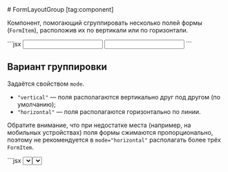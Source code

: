 <Overview>
# FormLayoutGroup [tag:component]

Компонент, помогающий сгруппировать несколько полей формы (`FormItem`), расположив их по вертикали или по горизонтали.

</Overview>

<Playground>
  ```jsx
  <FormLayoutGroup mode="horizontal">
    <FormItem htmlFor="name" top="Имя">
      <Input id="name" />
    </FormItem>
    <FormItem htmlFor="lastName" top="Фамилия">
      <Input id="lastName" />
    </FormItem>
  </FormLayoutGroup>
  ```
</Playground>

## Вариант группировки

Задаётся свойством `mode`.

- `"vertical"` — поля располагаются вертикально друг под другом (по умолчанию);
- `"horizontal"` — поля располагаются горизонтально по линии.

Обратите внимание, что при недостатке места (например, на мобильных устройствах) поля формы сжимаются пропорционально,
поэтому не рекомендуется в `mode="horizontal"` располагать более трёх `FormItem`.

<Playground>
  ```jsx
  <FormLayoutGroup mode="vertical" segmented>
    <FormItem htmlFor="doctype" top="Документ, удостоверяющий личность">
      <Select
        id="doctype"
        options={['Паспорт гражданина РФ', 'Загранпаспорт'].map((i) => ({
          label: i,
          value: i,
        }))}
        defaultValue={'Загранпаспорт'}
      />
    </FormItem>
    <FormItem htmlFor="docnumber">
      <Input id="docnumber" placeholder="Номер документа" />
    </FormItem>
  </FormLayoutGroup>
  ```
</Playground>

## Удаление группы

> Поддерживается только для `mode="horizontal"`.

Добавить возможность удалять сгруппированные поля можно с помощью свойства `removable`,
которое добавит кнопку удаления, стилизованную под используемую платформу.
Помимо значений `true`/`false`, также принимает значение `"indent"`, которое бывает полезно, когда
не все группы полей можно удалить, но есть необходимость поддерживать выравнивание, добавляя визуальный отступ.

При `removable={true}` можно использовать следующие свойства:

- `removePlaceholder` — текст, который будет зачитан скринридером или показан на платформе iOS
  при взаимодействии с кнопкой удаления (по умолчанию "Удалить");
- `onRemove` — функция-обработчик, которая будет вызвана при нажатии на кнопку удаления.

<Playground>
  ```jsx
  <FormLayoutGroup mode="horizontal" removable onRemove={() => alert('Обработчик удаления')}>
    <FormItem top="Дата начала поездки" htmlFor="start" topMultiline>
      <DateInput id="start" disableCalendar />
    </FormItem>
    <FormItem top="Дата конца поездки" htmlFor="end" topMultiline>
      <DateInput id="end" disableCalendar />
    </FormItem>
  </FormLayoutGroup>
  ```
</Playground>

## Сегментированный вид

Свойство `segmented` позволяет визуально склеить несколько `FormItem`, объединенные в одну `FormLayoutGroup`.
Работает для `mode="vertical"` и `mode="horizontal"`.
Используйте данное свойство, когда хотите показать, что элементы формы логически связаны между собой.
Особое внимание уделите [`a11y`](#a11y) для `FormItem`, которые не определяют свойства `htmlFor` или `top`.

<Playground>
  ```jsx
  <FormLayoutGroup mode="horizontal" segmented>
    <FormItem htmlFor="email" top="E-mail">
      <Input id="email" />
    </FormItem>
    <FormItem>
      <Select
        options={['@mail.ru', '@internet.ru', '@bk.ru', '@inbox.ru', '@list.ru'].map((i) => ({
          label: i,
          value: i,
        }))}
        defaultValue="@mail.ru"
      />
    </FormItem>
  </FormLayoutGroup>
  ```
</Playground>

## Тестирование

Для возможности тестирования доступны свойства с постфиксом `*TestId`, которые вы можете использовать,
чтобы находить необходимые части компонента:

- `removeButtonTestId` — `id` кнопки удаления при `removable={true}`;
- `toggleButtonTestId` — `id` кнопки подтверждения удаления (**только для iOS**).

## Доступность (a11y) [#a11y]

- в компоненте используется тэг `fieldset`, что позволяет скринридеру автоматически определить роль [`group`](https://developer.mozilla.org/en-US/docs/Web/Accessibility/ARIA/Reference/Roles/group_role);
- рекомендуется предавать в компонент атрибуты `aria-labelledby`, `aria-label` и `aria-describedby` для предоставления
  дополнительной информации об элементе;
- если по дизайну требуется использовать сегментированный режим `segmented={true}`,
  без возможности задать свойства `htmlFor` и `top` у [FormItem](/components/form-item), то стоит добавить скрытый текст,
  используя сервисный компонент [VisuallyHidden](/components/visually-hidden), и связать его с полем формы через `id` и `htmlFor`,
  дублируя текст, заданный в `placeholder`.

